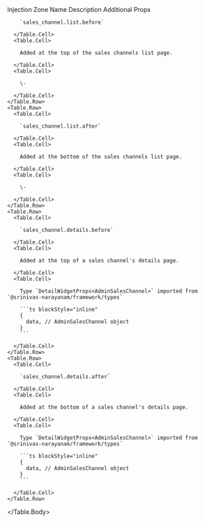 
<Table>
  <Table.Header>
    <Table.Row>
      <Table.HeaderCell className="w-1/3">Injection Zone Name</Table.HeaderCell>
      <Table.HeaderCell className="w-1/3">Description</Table.HeaderCell>
      <Table.HeaderCell className="w-1/3">Additional Props</Table.HeaderCell>
    </Table.Row>
  </Table.Header>
  <Table.Body>
    <Table.Row>
      <Table.Cell>

        `sales_channel.list.before`

      </Table.Cell>
      <Table.Cell>

        Added at the top of the sales channels list page.

      </Table.Cell>
      <Table.Cell>

        \-

      </Table.Cell>
    </Table.Row>
    <Table.Row>
      <Table.Cell>

        `sales_channel.list.after`

      </Table.Cell>
      <Table.Cell>

        Added at the bottom of the sales channels list page.

      </Table.Cell>
      <Table.Cell>

        \-

      </Table.Cell>
    </Table.Row>
    <Table.Row>
      <Table.Cell>

        `sales_channel.details.before`

      </Table.Cell>
      <Table.Cell>

        Added at the top of a sales channel's details page.

      </Table.Cell>
      <Table.Cell>
      
        Type `DetailWidgetProps<AdminSalesChannel>` imported from `@srinivas-narayanam/framework/types`

        ```ts blockStyle="inline"
        {
          data, // AdminSalesChannel object
        }
        ```

      </Table.Cell>
    </Table.Row>
    <Table.Row>
      <Table.Cell>

        `sales_channel.details.after`

      </Table.Cell>
      <Table.Cell>

        Added at the bottom of a sales channel's details page.

      </Table.Cell>
      <Table.Cell>
      
        Type `DetailWidgetProps<AdminSalesChannel>` imported from `@srinivas-narayanam/framework/types`

        ```ts blockStyle="inline"
        {
          data, // AdminSalesChannel object
        }
        ```

      </Table.Cell>
    </Table.Row>
  </Table.Body>
</Table>